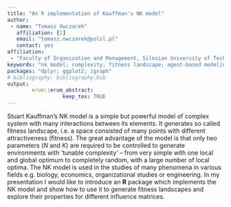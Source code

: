 ---
title: "An R implementation of Kauffman's NK model"
author:
 - name: "Tomasz Owczarek"
   affiliation: [1]
   email: "tomasz.owczarek@polsl.pl"
   contact: yes
affiliation:
 - "Faculty of Organization and Management, Silesian University of Technology"
keywords: "nk model; complexity; fitness landscape; agent-based modeling"
packages: "dplyr; ggplot2; igraph"
# bibliography: bibliography.bib
output:  
        erum::erum_abstract:
                  keep_tex: TRUE
---

Stuart Kauffman's NK model is a simple but powerful
model of complex system with many interactions between its elements. It
generates so called fitness landscape, i.e. a space consisted of many
points with different attractiveness (fitness). The great advantage of
the model is that only two parameters ($N$ and $K$) are required to be
controlled to generate environments with 'tunable complexity' -- from very simple with one local and global optimum to completely
random, with a large number of local optima. The NK model is used in the
studies of many phenomena in various fields e.g. biology, economics, organizational studies or engineering. In my presentation I
would like to introduce an **R** package which implements the NK model and
show how to use it to generate fitness landscapes and explore their
properties for different influence matrices.

<!--  -->
<!-- **References** -->
<!-- Frenken K., A fitness landscape approach to technological complexity, modularity, and vertical disintegration, "Structural Change and Economic Dynamics" 2006, vol. 17, no. 3, pp. 288-305.
 Kauffman S. A., The Origins of Order, Oxford Univeristy Press, New York, 1993.
 Lenox M. J., Rockart S. F., Lewin A. Y., Interdependency, Competition, and the Distribution of Firm and Industry Profits, "Management Science" 2006, vol. 52, no. 5, pp. 757-772.
 Porter M., Siggelkow N., Contextuality Within Activity Systems and Sustainability of Competitive Advantage, "Academy Of Management Perspectives" 2008, vol. 22, no 2, pp. 34-56.
 Rivkin J. W., Imitation of Complex Strategies, "Management Science" 2000, vol. 46, no. 6, pp. 824-844.
 Rivkin J. W., Siggelkow N., Patterned interactions in complex systems: Implications for exploration, "Management Science" 2007, vol. 53, no. 7, pp. 1068-1085. -->
